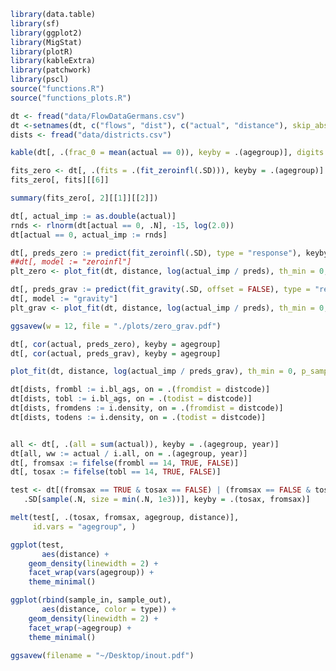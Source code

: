 ```r

library(data.table)
library(sf)
library(ggplot2)
library(MigStat)
library(plotR)
library(kableExtra)
library(patchwork)
library(pscl)
source("functions.R")
source("functions_plots.R")

```

```r

dt <- fread("data/FlowDataGermans.csv")
dt <-setnames(dt, c("flows", "dist"), c("actual", "distance"), skip_absent = TRUE)
dists <- fread("data/districts.csv")

kable(dt[, .(frac_0 = mean(actual == 0)), keyby = .(agegroup)], digits = 2)

```

```r



fits_zero <- dt[, .(fits = .(fit_zeroinfl(.SD))), keyby = .(agegroup)]
fits_zero[, fits][[6]]

summary(fits_zero[, 2][[1]][[2]])

dt[, actual_imp := as.double(actual)]
rnds <- rlnorm(dt[actual == 0, .N], -15, log(2.0))
dt[actual == 0, actual_imp := rnds]

dt[, preds_zero := predict(fit_zeroinfl(.SD), type = "response"), keyby = .(agegroup)]
##dt[, model := "zeroinfl"]
plt_zero <- plot_fit(dt, distance, log(actual_imp / preds), th_min = 0, p_sample = .2, smooth = FALSE)

dt[, preds_grav := predict(fit_gravity(.SD, offset = FALSE), type = "response"), keyby = .(agegroup)]
dt[, model := "gravity"]
plt_grav <- plot_fit(dt, distance, log(actual_imp / preds), th_min = 0, p_sample = .2, smooth = FALSE)

ggsavew(w = 12, file = "./plots/zero_grav.pdf")

dt[, cor(actual, preds_zero), keyby = agegroup]
dt[, cor(actual, preds_grav), keyby = agegroup]

plot_fit(dt, distance, log(actual_imp / preds_grav), th_min = 0, p_sample = .2, smooth = FALSE)

```

```r


dt[dists, frombl := i.bl_ags, on = .(fromdist = distcode)]
dt[dists, tobl := i.bl_ags, on = .(todist = distcode)]
dt[dists, fromdens := i.density, on = .(fromdist = distcode)]
dt[dists, todens := i.density, on = .(todist = distcode)]


all <- dt[, .(all = sum(actual)), keyby = .(agegroup, year)]
dt[all, ww := actual / i.all, on = .(agegroup, year)]
dt[, fromsax := fifelse(frombl == 14, TRUE, FALSE)]
dt[, tosax := fifelse(tobl == 14, TRUE, FALSE)]

test <- dt[(fromsax == TRUE & tosax == FALSE) | (fromsax == FALSE & tosax == TRUE),
   .SD[sample(.N, size = min(.N, 1e3))], keyby = .(tosax, fromsax)]

melt(test[, .(tosax, fromsax, agegroup, distance)],
     id.vars = "agegroup", )

ggplot(test,
       aes(distance) +
    geom_density(linewidth = 2) +
    facet_wrap(vars(agegroup)) +
    theme_minimal()

ggplot(rbind(sample_in, sample_out),
       aes(distance, color = type)) +
    geom_density(linewidth = 2) +
    facet_wrap(~agegroup) +
    theme_minimal()

ggsavew(filename = "~/Desktop/inout.pdf")

```
